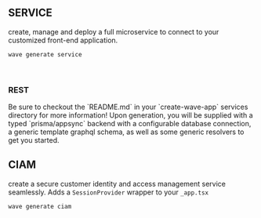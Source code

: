 
## SERVICE

create, manage and deploy a full microservice to connect to your customized front-end application.

```bash copy filename="terminal"
wave generate service
```

<br />

### REST

<Callout>
  Be sure to checkout the `README.md` in your `create-wave-app` services directory for more
  information!
</Callout>
Upon generation, you will be supplied with a typed `prisma/appsync` backend with a configurable database
connection, a generic template graphql schema, as well as some generic resolvers to get you started.

<br />

## CIAM

create a secure customer identity and access management service seamlessly. Adds a `SessionProvider`
wrapper to your `_app.tsx`

```bash copy filename="terminal"
wave generate ciam
```
